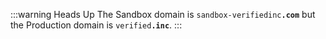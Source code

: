 :::warning Heads Up
The Sandbox domain is <code>sandbox-verifiedinc<b>.com</b></code> but the Production domain is <code>verified<b>.inc</b></code>. 
:::